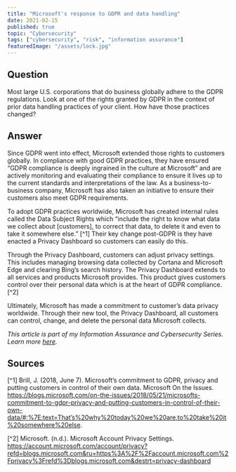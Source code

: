 ```yaml
---
title: "Microsoft's response to GDPR and data handling"
date: 2021-02-15
published: true
topic: "Cybersecurity"
tags: ["cybersecurity", "risk", "information assurance"]
featuredImage: "/assets/lock.jpg"
---
```


## Question

Most large U.S. corporations that do business globally adhere to the GDPR regulations. Look at one of the rights granted by GDPR in the context of prior data handling practices of your client. How have those practices changed?

## Answer

Since GDPR went into effect, Microsoft extended those rights to customers globally. In compliance with good GDPR practices, they have ensured “GDPR compliance is deeply ingrained in the culture at Microsoft” and are actively monitoring and evaluating their compliance to ensure it lives up to the current standards and interpretations of the law. As a business-to-business company, Microsoft has also taken an initiative to ensure their customers also meet GDPR requirements.

To adopt GDPR practices worldwide, Microsoft has created internal rules called the Data Subject Rights which “include the right to know what data we collect about [customers], to correct that data, to delete it and even to take it somewhere else.” [^1] Their key change post-GDPR is they have enacted a Privacy Dashboard so customers can easily do this.

Through the Privacy Dashboard, customers can adjust privacy settings. This includes managing browsing data collected by Cortana and Microsoft Edge and clearing Bing’s search history. The Privacy Dashboard extends to all services and products Microsoft provides. This product gives customers control over their personal data which is at the heart of GDPR compliance.[^2]

Ultimately, Microsoft has made a commitment to customer’s data privacy worldwide. Through their new tool, the Privacy Dashboard, all customers can control, change, and delete the personal data Microsoft collects.

_This article is part of my Information Assurance and Cybersecurity Series. Learn more [here](https://www.locksleylk.com/2021/cybersecurityintro/)._

## Sources

[^1] Brill, J. (2018, June 7). Microsoft’s commitment to GDPR, privacy and putting customers in control of their own data. Microsoft On the Issues. https://blogs.microsoft.com/on-the-issues/2018/05/21/microsofts-commitment-to-gdpr-privacy-and-putting-customers-in-control-of-their-own-data/#:%7E:text=That’s%20why%20today%20we%20are,to%20take%20it%20somewhere%20else.

[^2] Microsoft. (n.d.). Microsoft Account Privacy Settings. https://account.microsoft.com/account/privacy?refd=blogs.microsoft.com&ru=https%3A%2F%2Faccount.microsoft.com%2Fprivacy%3Frefd%3Dblogs.microsoft.com&destrt=privacy-dashboard
